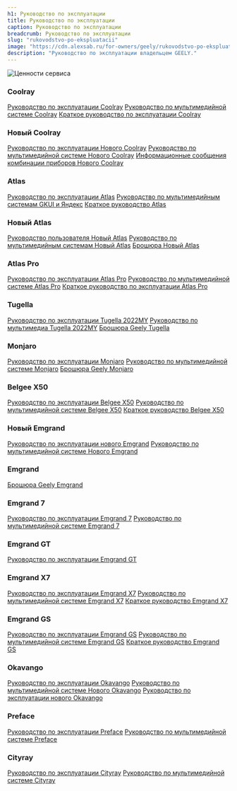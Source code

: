 ```yaml
---
h1: Руководство по эксплуатации
title: Руководство по эксплуатации
caption: Руководство по эксплуатации
breadcrumb: Руководство по эксплуатации
slug: "rukovodstvo-po-ekspluatacii"
image: "https://cdn.alexsab.ru/for-owners/geely/rukovodstvo-po-ekspluatacii/thumb.webp"
description: "Руководство по эксплуатации владельцем GEELY."
---
```




<picture>
	<source media="(min-width: 942px)" srcset="https://cdn.alexsab.ru/for-owners/geely/rukovodstvo-po-ekspluatacii/banner.webp" />
	<source media="(min-width: 320px)" srcset="https://cdn.alexsab.ru/for-owners/geely/rukovodstvo-po-ekspluatacii/thumb.webp" />
	<img src="https://cdn.alexsab.ru/for-owners/geely/rukovodstvo-po-ekspluatacii/banner.webp" class="w-full mb-12" alt="Ценности сервиса" />
</picture>

### Coolray
<div class="inline-flex flex-col flex-wrap gap-4 justify-center mb-14">
	<a class="btn gray !px-4 !py-1 !text-white !no-underline !text-base !mb-0 w-fit" target="_blank" href="https://files.platform.perxis.ru/coajl2obeucc73bk6srg?sign=NjdmNjZlMTJ8R1dnOWRtUlJSQmpZQTE3RnxlaDsIewjkYmJt6JbKYni5ay9Mn3yx4OzCvAT6VMaiZQ%3D%3D">Руководство по эксплуатации Coolray</a>
	<a class="btn gray !px-4 !py-1 !text-white !no-underline !text-base !mb-0 w-fit" target="_blank" href="https://files.platform.perxis.ru/coajjc0beucc73bk6sqg?sign=NjdmNjZkMzF8eE1mRkZYMWJMQU1SYWh3Y3yvRa0MpC9-r2NaQNJARkKXBdFxb6FkZ-4lFbvIJIUU1Q%3D%3D">Руководство по мультимедийной системе Coolray</a>
	<a class="btn gray !px-4 !py-1 !text-white !no-underline !text-base !mb-0 w-fit" target="_blank" href="https://files.platform.perxis.ru/coajivgbeucc73bk6spg?sign=NjdmNjZjZmZ8UUFoQ0xqUFlKRFdlN0Fwa3wRsWysorGNuu9UPoKXUmgKiPRtVUHctKEiQQ66gz2iqQ%3D%3D">Краткое руководство по эксплуатации Coolray</a>
</div>

### Новый Coolray
<div class="inline-flex flex-col flex-wrap gap-4 justify-center mb-14">
	<a class="btn gray !px-4 !py-1 !text-white !no-underline !text-base !mb-0 w-fit" target="_blank" href="https://files.platform.perxis.ru/coajt90beucc73bk6t6g?sign=NjdmNjcyMjV8ekJzMWkxSDVnd1h4ZDV3b3xhh0w1n4u99zfUwsNliKWwsn8Vid7lgJGtVHKCVx7KFw%3D%3D">Руководство по эксплуатации Нового Coolray</a>
	<a class="btn gray !px-4 !py-1 !text-white !no-underline !text-base !mb-0 w-fit" target="_blank" href="https://files.platform.perxis.ru/coajs20beucc73bk6t5g?sign=NjdmNjcxODl8QjhpN2hRclFrTmRLQUQwaXwMiER8Xgh4mvDtmJXSlkew3LVRHj609hNY--I_ks6u-A%3D%3D">Руководство по мультимедийной системе Нового Coolray</a>
	<a class="btn gray !px-4 !py-1 !text-white !no-underline !text-base !mb-0 w-fit" target="_blank" href="https://files.platform.perxis.ru/coajrlgbeucc73bk6t4g?sign=NjdmNjcxNTZ8LWJOWkVpekhHV1czN0gyRnxzPz1x0q70f9oUZf5f8YWco6HrzRtY5cwYN0JlHveN0w%3D%3D">Информационные сообщения комбинации приборов Нового Coolray</a>
</div>

### Atlas
<div class="inline-flex flex-col flex-wrap gap-4 justify-center mb-10">
	<a class="btn gray !px-4 !py-1 !text-white !no-underline !text-base !mb-0 w-fit" target="_blank" href="https://files.platform.perxis.ru/coai6q8beucc73bk6s00?sign=NjdmNjU2ZWZ8OS1sYXJVQnRKUWFjcnRUM3x3tw19aL_xajIQRgGtZk9FRbWKUWyrg3Suo7-8NxHWsg%3D%3D">Руководство по эксплуатации Atlas</a>
	<a class="btn gray !px-4 !py-1 !text-white !no-underline !text-base !mb-0 w-fit" target="_blank" href="https://files.platform.perxis.ru/coai4s0beucc73bk6ru0?sign=NjdmNjU1ZjF8TDdIcTNES3hGMkhKalEtZnyqGMZe85GYaI4t3UIjf9FXzB5WZtaD1Cgxa11zVNpWVA%3D%3D">Руководство по мультимедийным системам GKUI и Яндекс</a>
	<a class="btn gray !px-4 !py-1 !text-white !no-underline !text-base !mb-0 w-fit" target="_blank" href="https://files.platform.perxis.ru/coai43obeucc73bk6rt0?sign=NjdmNjU1OTF8M3NhWjhXMTl0NVFyelFOTHyA3UaXM4TqKMqO-lpWeuadEBipnShnOGR0qJdp_pc9pg%3D%3D">Краткое руководство Atlas</a>
</div>

### Новый Atlas
<div class="inline-flex flex-col flex-wrap gap-4 justify-center mb-10">
	<a class="btn gray !px-4 !py-1 !text-white !no-underline !text-base !mb-0 w-fit" target="_blank" href="https://files.platform.perxis.ru/coai78obeucc73bk6s10?sign=NjdmNjU3MjR8VnpHVGs5UTVvRVIxd3QwVnx8nd6Bu8_1RMdU_XY_qIFzMWgqAzw96eD1Tew2oLuxag%3D%3D">Руководство пользователя Новый Atlas</a>
	<a class="btn gray !px-4 !py-1 !text-white !no-underline !text-base !mb-0 w-fit" target="_blank" href="https://files.platform.perxis.ru/coai5eobeucc73bk6rv0?sign=NjdmNjU2M2J8eWVzMmYyVzktQ0FGN2d4NXzdDUd9snTKJeZcv_aU3VnMKOT6pv5K75EJjj8eBDt7GQ%3D%3D">Руководство по мультимедийным системам Новый Atlas</a>
	<a class="btn gray !px-4 !py-1 !text-white !no-underline !text-base !mb-0 w-fit" target="_blank" href="https://files.platform.perxis.ru/co5cd3obeucc73aks0hg?sign=NjdmNjdiZTB8T0doaGQzeEJ6V0NBdXhpVHzO4JWpx4OO1z3q0FGCHttyRPshkW_8JVeARdrJqrJ_YQ%3D%3D">Брошюра Новый Atlas</a>
</div>

### Atlas Pro
<div class="inline-flex flex-col flex-wrap gap-4 justify-center mb-10">
	<a class="btn gray !px-4 !py-1 !text-white !no-underline !text-base !mb-0 w-fit" target="_blank" href="https://files.platform.perxis.ru/coai9k8beucc73bk6s40?sign=NjdmNjU4NTR8RExNQVBMUVZ2LWZXemVZMHxeZU1LSe0fNFxLCFAcY234FfB7rM6MKYppUxNha87cDg%3D%3D">Руководство по эксплуатации Atlas Pro</a>
	<a class="btn gray !px-4 !py-1 !text-white !no-underline !text-base !mb-0 w-fit" target="_blank" href="https://files.platform.perxis.ru/coai8vobeucc73bk6s30?sign=NjdmNjU4MDB8SlQ1Y3NpcHNGUDZNLXdGU3xPwXGP6Pa6XSIbJZBa3x7wCo2P6b3epC57yLuE9UUwUA%3D%3D">Руководство по мультимедийной системе Atlas Pro</a>
	<a class="btn gray !px-4 !py-1 !text-white !no-underline !text-base !mb-0 w-fit" target="_blank" href="https://files.platform.perxis.ru/coai870beucc73bk6s20?sign=NjdmNjU3OWV8UTZUczJMSDlUa0ZCUTVNNHzga-3BOgDJ_jxp5N6CNJUd6fmwYWzYXIXf7vClyNZvIQ%3D%3D">Краткое руководство по эксплуатации Atlas Pro</a>
</div>

### Tugella
<div class="inline-flex flex-col flex-wrap gap-4 justify-center mb-10">
	<a class="btn gray !px-4 !py-1 !text-white !no-underline !text-base !mb-0 w-fit" target="_blank" href="https://geely-partner-penza.ru/%D0%A0%D1%83%D0%BA%D0%BE%D0%B2%D0%BE%D0%B4%D1%81%D1%82%D0%B2%D0%BE%20%D0%BF%D0%BE%20%D1%8D%D0%BA%D1%81%D0%BF%D0%BB%D1%83%D0%B0%D1%82%D0%B0%D1%86%D0%B8%D0%B8%20Tugella%202022MY%20%28new%29_10561175701735046876.pdf">Руководство по эксплуатации Tugella 2022MY</a>
	<a class="btn gray !px-4 !py-1 !text-white !no-underline !text-base !mb-0 w-fit" target="_blank" href="https://files.platform.perxis.ru/coajq9gbeucc73bk6t2g?sign=NjdmNjcwYTd8eUFyb2ZHYzdJQ1hMeGVleHx0V6mr-sdohSXmFneFohp_kbAfH34sdl97pP28-QYxtA%3D%3D">Руководство по мультимедиа Tugella 2022MY</a>
	<a class="btn gray !px-4 !py-1 !text-white !no-underline !text-base !mb-0 w-fit" target="_blank" href="https://files.platform.perxis.ru/co6hd5gbeucc73aks4c0?sign=NjdmNjdjMGV8YXBMa2otZ1hPUm5Dc1FOZ3zHr77_6GdIYMV--YFEAtc4JMsRLogVapGabhJXeF8i1A%3D%3D">Брошюра Geely Tugella</a>
</div>

### Monjaro
<div class="inline-flex flex-col flex-wrap gap-4 justify-center mb-10">
	<a class="btn gray !px-4 !py-1 !text-white !no-underline !text-base !mb-0 w-fit" target="_blank" href="https://files.platform.perxis.ru/coajmtgbeucc73bk6su0?sign=NjdmNjZmMDB8YlJraVdBRlNTbHliRmZ1SnwEkaV8x6V-uWIm_ahlDjimyKuvTOodOKYBOBa0iFdlBQ%3D%3D">Руководство по эксплуатации Monjaro</a>
	<a class="btn gray !px-4 !py-1 !text-white !no-underline !text-base !mb-0 w-fit" target="_blank" href="https://files.platform.perxis.ru/coajm8obeucc73bk6ssg?sign=NjdmNjZlYTR8ZXY4RGJBSTk0d3BpdDh4SHzlk8vgKwcDBLtbdS5ScHxub9zGg1_D8FG1HGvIiItVdQ%3D%3D">Руководство по мультимедийной системе Monjaro</a>
	<a class="btn gray !px-4 !py-1 !text-white !no-underline !text-base !mb-0 w-fit" target="_blank" href="https://files.platform.perxis.ru/co6h9ugbeucc73aks490?sign=NjdmNjdjNDF8WDBjLXVtNzMycWVCSnEzeHxdAi-2K36fO0rT-hGtWvj0ky2OSyLbfKvV4wwnlI5NSA%3D%3D">Брошюра Geely Monjaro</a>
</div>

### Belgee X50
<div class="inline-flex flex-col flex-wrap gap-4 justify-center mb-10">
	<a class="btn gray !px-4 !py-1 !text-white !no-underline !text-base !mb-0 w-fit" target="_blank" href="https://files.platform.perxis.ru/coajht0beucc73bk6sog?sign=NjdmNjZjN2R8NEFoOGFzY3NnUE9JbnFhWnxA8gJjBRJ7kOQGvccKgt78vfAHzB_bknPzfr9MJ22OpQ%3D%3D">Руководство по эксплуатации Belgee X50</a>
	<a class="btn gray !px-4 !py-1 !text-white !no-underline !text-base !mb-0 w-fit" target="_blank" href="https://files.platform.perxis.ru/coajh2obeucc73bk6sm0?sign=NjdmNjZjMGN8UlUxWi1TS0hXc083RjRqdXyI7VzjC5UPO9K9zEN_c0Ii04qu4dmfWVGPOYqxky3UEQ%3D%3D">Руководство по мультимедийной системе Belgee X50</a>
	<a class="btn gray !px-4 !py-1 !text-white !no-underline !text-base !mb-0 w-fit" target="_blank" href="https://files.platform.perxis.ru/coajgngbeucc73bk6sl0?sign=NjdmNjZiZGZ8ako0V0Q3TnliQ3ZKRlRTOXxemnWiC380YiR-MLwYDo0fYWNoznaXFjdR0I2feidQWA%3D%3D">Краткое руководство Belgee X50</a>
</div>

### Новый Emgrand
<div class="inline-flex flex-col flex-wrap gap-4 justify-center mb-10">
	<a class="btn gray !px-4 !py-1 !text-white !no-underline !text-base !mb-0 w-fit" target="_blank" href="https://files.platform.perxis.ru/coakengbeucc73bk6ti0?sign=NjdmNjdhZTB8amYxa0s1R3pBQWRSM1I2bHwphKJGx8j_G_DdL_7d-V4k0uEROiqVRFWRqjdGsmvU_w%3D%3D">Руководство по эксплуатации нового Emgrand</a>
	<a class="btn gray !px-4 !py-1 !text-white !no-underline !text-base !mb-0 w-fit" target="_blank" href="https://files.platform.perxis.ru/coakav8beucc73bk6tcg?sign=NjdmNjc4ZmV8U3B1UTdDa096WUoybjhFSXwbeO-WzQIIS9SFg6-lJOfu7ZcC-5Nd7iJbX6d9RnRRAQ%3D%3D">Руководство по мультимедийной системе Нового Emgrand</a>
</div>

### Emgrand
<div class="inline-flex flex-col flex-wrap gap-4 justify-center mb-10">
	<a class="btn gray !px-4 !py-1 !text-white !no-underline !text-base !mb-0 w-fit" target="_blank" href="https://files.platform.perxis.ru/co6htoobeucc73aks4s0?sign=NjdmNjdjN2F8SDBuZm9aYnBuekxrY09pNXyq8bTESyia3EhVwduskQBpYl-gEO9Y1ZzxahrNeGr78g%3D%3D">Брошюра Geely Emgrand</a>
</div>

### Emgrand 7
<div class="inline-flex flex-col flex-wrap gap-4 justify-center mb-10">
	<a class="btn gray !px-4 !py-1 !text-white !no-underline !text-base !mb-0 w-fit" target="_blank" href="https://files.platform.perxis.ru/coakc2gbeucc73bk6tdg?sign=NjdmNjc5OGN8bE5ZenZheWVTNGZZYTVpT3yJmfXWMiDTj-lHX_LwreD5vveuqmJl7FAwNzVbvt-B4Q%3D%3D">Руководство по эксплуатации Emgrand 7</a>
	<a class="btn gray !px-4 !py-1 !text-white !no-underline !text-base !mb-0 w-fit" target="_blank" href="https://files.platform.perxis.ru/coak738beucc73bk6t9g?sign=NjdmNjc3MGV8cWdydUdJQmdPUlJRSDJaVXzA-X9kMnnVFXR2pka-O_C39tPkoPTng5GisCnpGe70RA%3D%3D">Руководство по мультимедийной системе Emgrand 7</a>
</div>

### Emgrand GT
<div class="inline-flex flex-col flex-wrap gap-4 justify-center mb-10">
	<a class="btn gray !px-4 !py-1 !text-white !no-underline !text-base !mb-0 w-fit" target="_blank" href="https://files.platform.perxis.ru/coakdggbeucc73bk6tg0?sign=NjdmNjdhNDV8bmpRUmVuMWhJSzIwdnV0RHyEGlvwhelx7muLirDS9a66Y0httxhs_3Ldyz1KrIY78w%3D%3D">Руководство по эксплуатации Emgrand GT</a>
</div>

### Emgrand X7
<div class="inline-flex flex-col flex-wrap gap-4 justify-center mb-10">
	<a class="btn gray !px-4 !py-1 !text-white !no-underline !text-base !mb-0 w-fit" target="_blank" href="https://files.platform.perxis.ru/coakdu8beucc73bk6th0?sign=NjdmNjdhN2N8TW1nMW5LTjNXWS1vTS1vOXxjNELGS4uoPg-tItkr8f1q-7uWuwKtBpsJB6yy1M-UYA%3D%3D">Руководство по эксплуатации Emgrand X7</a>
	<a class="btn gray !px-4 !py-1 !text-white !no-underline !text-base !mb-0 w-fit" target="_blank" href="https://files.platform.perxis.ru/coakai0beucc73bk6tbg?sign=NjdmNjc4Yzl8dVNEVUZLUEY1ZzZNWHNRdHy-i4bELODiZtASlArZa-XZ_c6f6KeutqW5ojI-EI1aJw%3D%3D">Руководство по мультимедийной системе Emgrand X7</a>
	<a class="btn gray !px-4 !py-1 !text-white !no-underline !text-base !mb-0 w-fit" target="_blank" href="https://files.platform.perxis.ru/coak43obeucc73bk6t8g?sign=NjdmNjc1OTB8Njd5UGp5cDI2Y29vNXdUU3zR4VVRqOVkErkWj3lItlYLVAsw7kZioJAp7DzAQLCz6Q%3D%3D">Краткое руководство Emgrand X7</a>
</div>

### Emgrand GS
<div class="inline-flex flex-col flex-wrap gap-4 justify-center mb-10">
	<a class="btn gray !px-4 !py-1 !text-white !no-underline !text-base !mb-0 w-fit" target="_blank" href="https://files.platform.perxis.ru/coakcr8beucc73bk6tf0?sign=NjdmNjc5ZjZ8UFhXWG5RRzJ4THJMNlRtS3zIGw5zttSsQWA3zpmQKTc5u2jFjFtNVEfvPExReUWLjA%3D%3D">Руководство по эксплуатации Emgrand GS</a>
	<a class="btn gray !px-4 !py-1 !text-white !no-underline !text-base !mb-0 w-fit" target="_blank" href="https://files.platform.perxis.ru/coak7n8beucc73bk6tag?sign=NjdmNjc3NWV8VXEyZDZJaXNyd0c4QXdlVnz2pRE5_zZkkkw8dvHZXm9kWn3bvcb2pqoaHdNkN6yVng%3D%3D">Руководство по мультимедийной системе Emgrand GS</a>
	<a class="btn gray !px-4 !py-1 !text-white !no-underline !text-base !mb-0 w-fit" target="_blank" href="https://files.platform.perxis.ru/coak2fgbeucc73bk6t7g?sign=NjdmNjc0YmZ8OThxeHRUbk9pLS1oN0hTNXykG5uMyS5mlmtHR_Re6JHbVjcVZc-Uo-wIIimHfoAdPA%3D%3D">Краткое руководство Emgrand GS</a>
</div>

### Okavango
<div class="inline-flex flex-col flex-wrap gap-4 justify-center mb-10">
	<a class="btn gray !px-4 !py-1 !text-white !no-underline !text-base !mb-0 w-fit" target="_blank" href="https://files.platform.perxis.ru/coajph8beucc73bk6t1g?sign=NjdmNjcwNDZ8bGloUXJBcTJ5VldnWS13enwTg2vNzzfcUHLQrO5umt2xBf4tBj7h7eGRIAz8Xh0-6A%3D%3D">Руководство по эксплуатации Okavango</a>
	<a class="btn gray !px-4 !py-1 !text-white !no-underline !text-base !mb-0 w-fit" target="_blank" href="https://files.platform.perxis.ru/coajnjobeucc73bk6sv0?sign=NjdmNjZmNTB8aVllNDFPY0lKcUNJbUR2dnx3-yQll3OEWmPcTljACfFj7C5xB16TmLlrToTBdtK5XA%3D%3D">Руководство по мультимедийной системе Нового Okavango</a>
	<a class="btn gray !px-4 !py-1 !text-white !no-underline !text-base !mb-0 w-fit" target="_blank" href="https://files.platform.perxis.ru/coajorobeucc73bk6t0g?sign=NjdmNjZmZjZ8N1lIb01zSWE4cHdUdTNsZXyVA_EPJQKNpyAieBRucJi3VdVUM_LyFY-3Xg9mhJGkEw%3D%3D">Руководство по эксплуатации нового Okavango</a>
</div>

### Preface
<div class="inline-flex flex-col flex-wrap gap-4 justify-center mb-10">
	<a class="btn gray !px-4 !py-1 !text-white !no-underline !text-base !mb-0 w-fit" target="_blank" href="https://geely-partner-penza.ru/%D0%A0%D1%83%D0%BA%D0%BE%D0%B2%D0%BE%D0%B4%D1%81%D1%82%D0%B2%D0%BE%20%D0%BF%D0%BE%20%D1%8D%D0%BA%D1%81%D0%BF%D0%BB%D1%83%D0%B0%D1%82%D0%B0%D1%86%D0%B8%D0%B8%20PREFACE-1_2582961080989468733.pdf">Руководство по эксплуатации Preface</a>
	<a class="btn gray !px-4 !py-1 !text-white !no-underline !text-base !mb-0 w-fit" target="_blank" href="https://geely-partner-penza.ru/%D0%A0%D1%83%D0%BA%D0%BE%D0%B2%D0%BE%D0%B4%D1%81%D1%82%D0%B2%D0%BE%20%D0%BF%D0%BE%20%D0%BC%D1%83%D0%BB%D1%8C%D1%82%D0%B8%D0%BC%D0%B5%D0%B4%D0%B8%D0%B8%CC%86%D0%BD%D0%BE%D0%B8%CC%86%20%D1%81%D0%B8%D1%81%D1%82%D0%B5%D0%BC%D0%B5%20PREFACE-1_16557673470652358360.pdf">Руководство по мультимедийной системе Preface</a>
</div>

### Cityray
<div class="inline-flex flex-col flex-wrap gap-4 justify-center mb-10">
	<a class="btn gray !px-4 !py-1 !text-white !no-underline !text-base !mb-0 w-fit" target="_blank" href="https://geely-partner-penza.ru/%D0%A0%D1%83%D0%BA%D0%BE%D0%B2%D0%BE%D0%B4%D1%81%D1%82%D0%B2%D0%BE%20%D0%BF%D0%BE%20%D1%8D%D0%BA%D1%81%D0%BF%D0%BB%D1%83%D0%B0%D1%82%D0%B0%D1%86%D0%B8%D0%B8%20Cityray_5563753521114726935.pdf">Руководство по эксплуатации Cityray</a>
	<a class="btn gray !px-4 !py-1 !text-white !no-underline !text-base !mb-0 w-fit" target="_blank" href="https://geely-partner-penza.ru/%D0%A0%D1%83%D0%BA%D0%BE%D0%B2%D0%BE%D0%B4%D1%81%D1%82%D0%B2%D0%BE%20%D0%BF%D0%BE%20%D0%BC%D1%83%D0%BB%D1%8C%D1%82%D0%B8%D0%BC%D0%B5%D0%B4%D0%B8%D0%B9%D0%BD%D0%BE%D0%B9%20%D1%81%D0%B8%D1%81%D1%82%D0%B5%D0%BC%D0%B5%20Cityray_324538010061648974.pdf">Руководство по мультимедийной системе Cityray</a>
</div>


<SpecialSalonsInfo dataFormName="Узнать подробнее. Руководство по эксплуатации" />